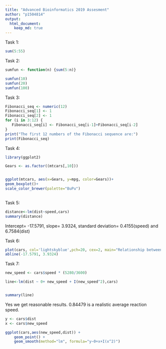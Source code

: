 ```yaml
---
title: "Advanced Bioinformatics 2019 Assesment"
author: "p1504814" 
output: 
  html_document:
    keep_md: true
---
```

Task 1:
```r
sum(5:55)
```
Task 2:
```r
sumfun <- function(n) {sum(5:n)}

sumfun(10)
sumfun(20)
sumfun(100)
```
Task 3:

```r

Fibonacci_seq <- numeric(12)
Fibonacci_seq[1] <- 1
Fibonacci_seq[2] <- 1
for (i in 3:12) { 
   Fibonacci_seq[i] <- Fibonacci_seq[i-1]+Fibonacci_seq[i-2]
}
print("The first 12 numbers of the Fibonacci sequence are:")
print(Fibonacci_seq)
```

Task 4:
```r

library(ggplot2)

Gears <- as.factor((mtcars[,10]))


ggplot(mtcars, aes(x=Gears, y=mpg, color=Gears))+ 
geom_boxplot()+
scale_color_brewer(palette="BuPu")
    

```

Task 5: 
```r
distance<-lm(dist~speed,cars)
summary(distance)
```
Intercept= -17.5791, slope= 3.9324, standard deviation= 0.4155(speed) and 6.7584(dist)

Task 6:

```r
plot(cars, col='lightskyblue',pch=20, cex=2, main="Relationship between Speed and Stopping Distance ", "Speed (mph)", "Stopping Distance (feet)")
abline(-17.5791, 3.9324)

```
Task 7:
```r

new_speed <- cars$speed * (5280/3600)

line<-lm(dist ~ 0+ new_speed + I(new_speed^2),cars)


summary(line)

```



Yes we get reasonable results. 0.84479 is a realistic average reaction speed.



```r
y <- cars$dist
x <- cars$new_speed

ggplot(cars,aes(new_speed,dist)) + 
    geom_point() + 
    geom_smooth(method="lm", formula="y~0+x+I(x^2)")
```

